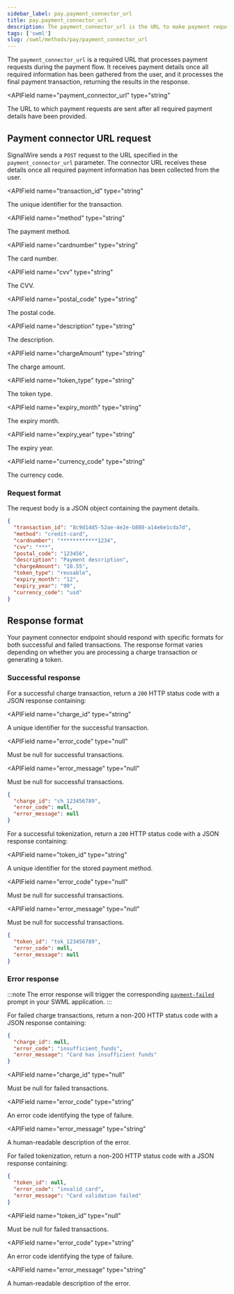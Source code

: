 ```yaml
---
sidebar_label: pay.payment_connector_url
title: pay.payment_connector_url
description: The payment_connector_url is the URL to make payment requests to upon completion of all required payment details.
tags: ['swml']
slug: /swml/methods/pay/payment_connector_url
---
```



[pay-method]: /swml/methods/pay
[pay-parameters]: /swml/methods/pay/parameters
[payment-step]: /swml/methods/pay/prompts#payment-steps

The `payment_connector_url` is a required URL that processes payment requests during the payment flow. It receives payment details once all required information has been gathered from the user, and it processes the final payment transaction, returning the results in the response.

<APIField
  name="payment_connector_url"
  type="string"
>
  The URL to which payment requests are sent after all required payment details have been provided.
</APIField>


## Payment connector URL request

SignalWire sends a `POST` request to the URL specified in the `payment_connector_url` parameter.
The connector URL receives these details once all required payment information has been collected from the user.

<APIField
  name="transaction_id"
  type="string"
>
  The unique identifier for the transaction.
</APIField>

<APIField
  name="method"
  type="string"
>
  The payment method.
</APIField>

<APIField
  name="cardnumber"
  type="string"
>
  The card number.
</APIField>

<APIField
  name="cvv"
  type="string"
>
  The CVV.
</APIField>

<APIField
  name="postal_code"
  type="string"
>
  The postal code.
</APIField>

<APIField
  name="description"
  type="string"
>
  The description.
</APIField>

<APIField
  name="chargeAmount"
  type="string"
>
  The charge amount.
</APIField>

<APIField
  name="token_type"
  type="string"
>
  The token type.
</APIField>

<APIField
  name="expiry_month"
  type="string"
>
  The expiry month.
</APIField>

<APIField
  name="expiry_year"
  type="string"
>
  The expiry year.
</APIField>

<APIField
  name="currency_code"
  type="string"
>
  The currency code.
</APIField>


### Request format

The request body is a JSON object containing the payment details.


```json title="Request Body Example"
{
  "transaction_id": "8c9d14d5-52ae-4e2e-b880-a14e6e1cda7d",
  "method": "credit-card",
  "cardnumber": "************1234",
  "cvv": "***",
  "postal_code": "123456",
  "description": "Payment description",
  "chargeAmount": "10.55",
  "token_type": "reusable",
  "expiry_month": "12",
  "expiry_year": "99",
  "currency_code": "usd"
}
```


## Response format

Your payment connector endpoint should respond with specific formats for both successful and failed transactions. 
The response format varies depending on whether you are processing a charge transaction or generating a token.

### Successful response

<Tabs>
<TabItem value="charge" label="Successful standard card charge">

For a successful charge transaction, return a `200` HTTP status code with a JSON response containing:

<APIField
  name="charge_id"
  type="string"
>
  A unique identifier for the successful transaction.
</APIField>

<APIField
  name="error_code"
  type="null"
>
  Must be null for successful transactions.
</APIField>

<APIField
  name="error_message"
  type="null"
>
  Must be null for successful transactions.
</APIField>


```json
{
  "charge_id": "ch_123456789",
  "error_code": null,
  "error_message": null
}
```


</TabItem>
<TabItem value="token" label="Successful tokenized card payment">

For a successful tokenization, return a `200` HTTP status code with a JSON response containing:

<APIField
  name="token_id"
  type="string"
>
  A unique identifier for the stored payment method.
</APIField>

<APIField
  name="error_code"
  type="null"
>
  Must be null for successful transactions.
</APIField>

<APIField
  name="error_message"
  type="null"
>
  Must be null for successful transactions.
</APIField>

```json
{
  "token_id": "tok_123456789",
  "error_code": null,
  "error_message": null
}
```

</TabItem>
</Tabs>

### Error response

:::note
The error response will trigger the corresponding [`payment-failed`][payment-step] prompt in your SWML application.
:::

<Tabs>
<TabItem value="charge" label="Failed standard card charge">

For failed charge transactions, return a non-200 HTTP status code with a JSON response containing:

```json
{
  "charge_id": null,
  "error_code": "insufficient_funds",
  "error_message": "Card has insufficient funds"
}
```

<APIField
  name="charge_id"
  type="null"
>
  Must be null for failed transactions.
</APIField>

<APIField
  name="error_code"
  type="string"
>
  An error code identifying the type of failure.
</APIField>

<APIField
  name="error_message"
  type="string"
>
  A human-readable description of the error.
</APIField>

</TabItem>
<TabItem value="token" label="Failed tokenized card payment">

For failed tokenization, return a non-200 HTTP status code with a JSON response containing:

```json
{
  "token_id": null,
  "error_code": "invalid_card",
  "error_message": "Card validation failed"
}
```

<APIField
  name="token_id"
  type="null"
>
  Must be null for failed transactions.
</APIField>

<APIField
  name="error_code"
  type="string"
>
  An error code identifying the type of failure.
</APIField>

<APIField
  name="error_message"
  type="string"
>
  A human-readable description of the error.
</APIField>

</TabItem>
</Tabs>
